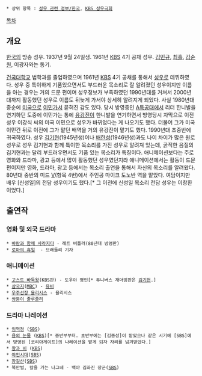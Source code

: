  * 상위 항목 : [[성우 관련 정보/한국]], [[KBS 성우극회]]
[[목차]]
== 개요 ==
[[한국]]의 방송 성우. 1937년 9월 24일생. 1961년 [[한국방송공사|KBS]] 4기 공채 성우. [[김민규]], [[최흘]], [[김순원]], 이광자와는 동기.

[[건국대학교]] 법학과를 졸업하였으며 1961년 [[한국방송공사|KBS]] 4기 공채를 통해서 [[성우]]로 데뷔하였다. 성우 중 특이하게 기품있으면서도 부드러운 목소리로 잘 알려졌던 성우이지만 이름을 아는 경우는 거의 드문 편이며 성우정보가 부족하였던 1990년대를 거쳐서 2000년대까지 활동했던 성우로 이름도 뒤늦게 가서야 상세히 알려지게 되었다. 사실 1980년대 중순에 [[미국]]으로 [[이민]]가서 묻혀진 감도 있다. 당시 방영중인 [[A특공대]]에서 리더 한니발을 연기하던 도중에 이민가는 통에 [[유강진]]이 한니발을 연기하면서 방영당시 자막으로 이전 성우 이강식 씨의 미국 이민으로 성우가 바뀌었다는 게 나오기도 했다. 더불어 그가 미국 이민간 뒤로 이전에 그가 맡던 배역을 거의 유강진이 맡기도 했다.
1990년대 초중반에 귀국하였다.
성우 [[김기현]](1945년생)이나 [[배한성]](1946년생)과도 나이 차이가 많은 원로 성우로 성우 김기현과 함께 특이한 목소리를 가진 성우로 알려져 있는데, 굵직한 음질의 김기현과는 달리 부드러우면서도 기품 있는 목소리가 특징이다.
애니메이션보다는 주로 영화와 드라마, 광고 등에서 많이 활동했던 성우였던지라 애니메이션에서는 활동이 드문 편이지만 영화, 드라마, 광고 등에서는 목소리 출연을 통해서 자신의 목소리를 알려왔다.
80년대 중반의 미드 [[V]](항목 4번)에서 주인공 마이크 도노반 역을 맡았다.
여담이지만 배우 [신성일]의 전담 성우이기도 했다.[* 그 이전에 신성일 목소리 전담 성우는 이창환이었다.]

== 출연작 ==
=== 영화 및 외국 드라마 ===
 * [[바람과 함께 사라지다]] - 레트 버틀러(80년대 방영판)
 * [[로마의 휴일]]  - 브래들리 기자
 
=== 애니메이션 ===
 * [[고스트 바둑왕]](KBS판) - 도우야 명인[* 투니버스 재더빙판은 [[김기현]].]
 * [[카츠마타 토모하루 삼국지|삼국지]]([[문화방송|MBC]]) - [[유비]]
 * [[우주선장 율리시스]] - 율리시스
 * [[쌍둥이 줄루줄리]]

=== 드라마 나레이션 ===
 * [[임꺽정]] ([[SBS]])
 * [[용의 눈물]] ([[KBS]])[* 중반부부터. 초반부에는 [김종성]이 맡았으나 같은 시기에 [SBS]에서 방영된 [코리아게이트]의 나레이션을 맡게 되자 자리를 넘겨받았다.]
 * [[왕과 비]] ([[KBS]])
 * [[야인시대]]([[SBS]])
 * [[장길산]]([[SBS]])
 * 북만벌, 칼을 가는 나그네 - 백야 김좌진 장군([[SBS]]) 
